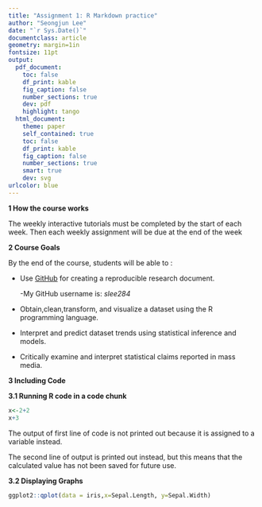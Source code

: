```yaml
---
title: "Assignment 1: R Markdown practice"
author: "Seongjun Lee"
date: "`r Sys.Date()`"
documentclass: article
geometry: margin=1in
fontsize: 11pt
output:
  pdf_document:
    toc: false
    df_print: kable
    fig_caption: false
    number_sections: true
    dev: pdf
    highlight: tango
  html_document:
    theme: paper
    self_contained: true
    toc: false
    df_print: kable
    fig_caption: false
    number_sections: true
    smart: true
    dev: svg
urlcolor: blue
---
```


<!-- Write your Markdown below this line -->
**1 How the course works**

The weekly interactive tutorials must be completed by the start of each week. Then each weekly assignment will be due at the end of the week 

**2 Course Goals**

By the end of the course, students will be able to :

* Use [GitHub](https://github.com) for creating a reproducible research document.

    -My GitHub username is: *slee284*

* Obtain,clean,transform, and visualize a dataset using the R programming language. 

* Interpret and predict dataset trends using statistical inference and models.

* Critically examine and interpret statistical claims reported in mass media. 

**3 Including Code**

**3.1 Running R code in a code chunk**
```r
x<-2+2
x+3
```


The output of first line of code is not printed out because it is assigned to a variable instead.

The second line of output is printed out instead, but this means that the calculated value has not been saved for future use.

**3.2 Displaying Graphs**

```r
ggplot2::qplot(data = iris,x=Sepal.Length, y=Sepal.Width)

```


